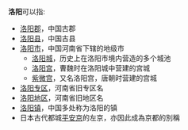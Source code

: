 '''洛阳'''可以指:
*[[洛阳郡|洛阳郡]]，中国古郡
*[[洛阳县|洛阳县]]，中国古县
*[[洛阳市|洛阳市]]，中国河南省下辖的地级市
**[[洛阳城|洛阳城]]，历史上在洛阳市境内营造的多个城池
**[[洛阳宫|洛阳宫]]，曹魏时在洛阳城中营建的宫城
**[[紫微宫|紫微宫]]，又名洛阳宫，唐朝时营建的宫城
*[[洛阳专区|洛阳专区]]，河南省旧专区名
*[[洛阳地区|洛阳地区]]，河南省旧地区名
*[[洛阳镇|洛阳镇]]，中国多处称为洛阳的镇
*日本古代都城[[平安京|平安京]]的左京，亦因此成為京都的別稱
{{disambig|Cat=二字亚洲地名消歧义|L}}